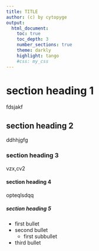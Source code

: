 ```yaml
---
title: TITLE
author: (c) by cytopyge
output:
  html_document:
    toc: true
    toc_depth: 3
    number_sections: true
    theme: darkly 
    highlight: tango
    #css: my_css
---
```


# section heading 1

fdsjakf

## section heading 2

ddhhjgfg

### section heading 3

vzx,cv2

#### section heading 4

opteqlsdqq

##### section heading 5

* first bullet
* second bullet
  * first subbullet
* third bullet
